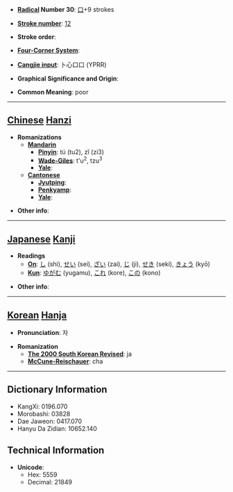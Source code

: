 * '''[[Wiktionary:Chinese radical index| Radical]] Number 30''': [[Wiktionary:Chinese radical index 口|口]]+9 strokes

* '''[[Wiktionary:Chinese total strokes index|Stroke number]]''': [[Wiktionary:Chinese total strokes index 12|12]]

* '''Stroke order''': 

* '''[[Wiktionary:Chinese four corner index|Four-Corner System]]''': 

* '''[[Wiktionary:Chinese Cangjie index|Cangjie input]]''': 卜心口口 (YPRR)

* '''Graphical Significance and Origin''': 

* '''Common Meaning''': poor

----

== [[Chinese]] [[Hanzi]] ==

* '''Romanizations'''
** '''[[Mandarin]]'''
*** '''[[Pinyin]]''': tú (tu2), zǐ (zi3)
*** '''[[Wade-Giles]]''': t'u<sup>2</sup>, tzu<sup>3</sup>
*** '''[[Yale]]''': 
** '''[[Cantonese]]'''
*** '''[[Jyutping]]''':
*** '''[[Penkyamp]]''': 
*** '''[[Yale]]''': 

* '''Other info''': 

----

== [[Japanese]] [[Kanji]] ==

* '''Readings'''
** '''[[On]]''': [[し]] (shi), [[せい]] (sei), [[ざい]] (zai), [[じ]] (ji), [[せき]] (seki), [[きょう]] (kyō)
** '''[[Kun]]''': [[ゆがむ]] (yugamu), [[これ]] (kore), [[この]] (kono)

* '''Other info''':  

----

== [[Korean]] [[Hanja]] ==

* '''Pronunciation''': 자

* '''Romanization'''
** '''[[The 2000 South Korean Revised Romanization|The 2000 South Korean Revised]]''': ja
** '''[[McCune-Reischauer]]''': cha

----

== Dictionary Information ==

* KangXi: 0196.070
* Morobashi: 03828
* Dae Jaweon: 0417.070
* Hanyu Da Zidian: 10652.140

== Technical Information ==

* '''Unicode''':
** Hex: 5559
** Decimal: 21849